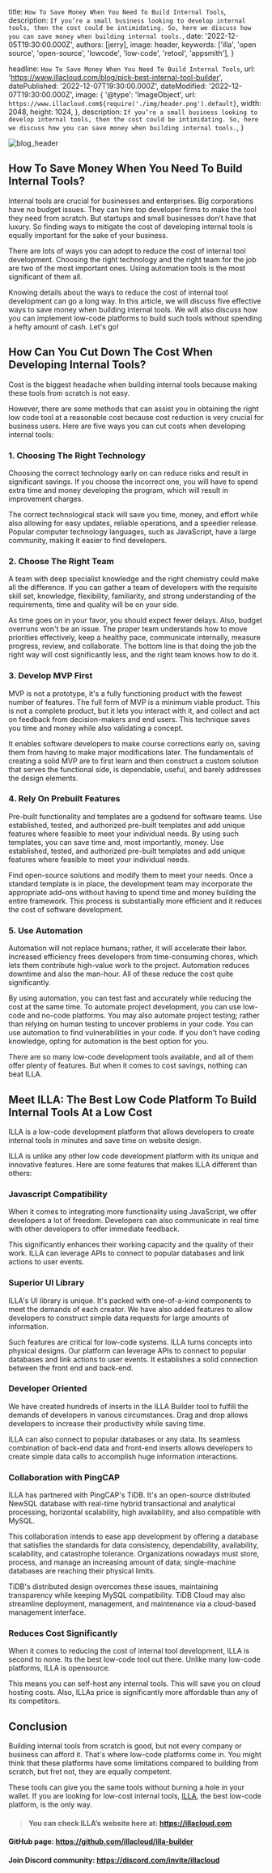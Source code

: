 
  title: `How To Save Money When You Need To Build Internal Tools`,
  description: `If you’re a small business looking to develop internal tools, then the cost could be intimidating. So, here we discuss how you can save money when building internal tools.`,
  date: '2022-12-05T19:30:00.000Z',
  authors: [jerry],
  image: header,
  keywords: ['illa', 'open source', 'open-source', 'lowcode', 'low-code', 'retool', 'appsmith'],
}

  headline: `How To Save Money When You Need To Build Internal Tools`,
  url: 'https://www.illacloud.com/blog/pick-best-internal-tool-builder',
  datePublished: '2022-12-07T19:30:00.000Z',
  dateModified: '2022-12-07T19:30:00.000Z',
  image: {
    '@type': 'ImageObject',
    url: `https://www.illacloud.com${require('./img/header.png').default}`,
    width: 2048,
    height: 1024,
  },
  description: `If you’re a small business looking to develop internal tools, then the cost could be intimidating. So, here we discuss how you can save money when building internal tools.`,
}

<img
  src={header}
  alt="blog_header"
/>


## How To Save Money When You Need To Build Internal Tools?

Internal tools are crucial for businesses and enterprises. Big corporations have no budget issues. They can hire top developer firms to make the tool they need from scratch. But startups and small businesses don’t have that luxury. So finding ways to mitigate the cost of developing internal tools is equally important for the sake of your business.

There are lots of ways you can adopt to reduce the cost of internal tool development. Choosing the right technology and the right team for the job are two of the most important ones. Using automation tools is the most significant of them all.

Knowing details about the ways to reduce the cost of internal tool development can go a long way. In this article, we will discuss five effective ways to save money when building internal tools. We will also discuss how you can implement low-code platforms to build such tools without spending a hefty amount of cash. Let's go!

## How Can You Cut Down The Cost When Developing Internal Tools?

Cost is the biggest headache when building internal tools because making these tools from scratch is not easy.

However, there are some methods that can assist you in obtaining the right low code tool at a reasonable cost because cost reduction is very crucial for business users. Here are five ways you can cut costs when developing internal tools:

### 1. Choosing The Right Technology

Choosing the correct technology early on can reduce risks and result in significant savings. If you choose the incorrect one, you will have to spend extra time and money developing the program, which will result in improvement charges.

The correct technological stack will save you time, money, and effort while also allowing for easy updates, reliable operations, and a speedier release. Popular computer technology languages, such as JavaScript, have a large community, making it easier to find developers.

### 2. Choose The Right Team

A team with deep specialist knowledge and the right chemistry could make all the difference. If you can gather a team of developers with the requisite skill set, knowledge, flexibility, familiarity, and strong understanding of the requirements, time and quality will be on your side.

As time goes on in your favor, you should expect fewer delays. Also, budget overruns won't be an issue. The proper team understands how to move priorities effectively, keep a healthy pace, communicate internally, measure progress, review, and collaborate. The bottom line is that doing the job the right way will cost significantly less, and the right team knows how to do it.

### 3. Develop MVP First

MVP is not a prototype, it's a fully functioning product with the fewest number of features. The full form of MVP is a minimum viable product. This is not a complete product, but it lets you interact with it, and collect and act on feedback from decision-makers and end users. This technique saves you time and money while also validating a concept.

It enables software developers to make course corrections early on, saving them from having to make major modifications later. The fundamentals of creating a solid MVP are to first learn and then construct a custom solution that serves the functional side, is dependable, useful, and barely addresses the design elements.

### 4. Rely On Prebuilt Features

Pre-built functionality and templates are a godsend for software teams. Use established, tested, and authorized pre-built templates and add unique features where feasible to meet your individual needs. By using such templates, you can save time and, most importantly, money. Use established, tested, and authorized pre-built templates and add unique features where feasible to meet your individual needs.

Find open-source solutions and modify them to meet your needs. Once a standard template is in place, the development team may incorporate the appropriate add-ons without having to spend time and money building the entire framework. This process is substantially more efficient and it reduces the cost of software development.

### 5. Use Automation

Automation will not replace humans; rather, it will accelerate their labor. Increased efficiency frees developers from time-consuming chores, which lets them contribute high-value work to the project. Automation reduces downtime and also the man-hour. All of these reduce the cost quite significantly.

By using automation, you can test fast and accurately while reducing the cost at the same time. To automate project development, you can use low-code and no-code platforms. You may also automate project testing; rather than relying on human testing to uncover problems in your code. You can use automation to find vulnerabilities in your code. If you don't have coding knowledge, opting for automation is the best option for you.

There are so many low-code development tools available, and all of them offer plenty of features. But when it comes to cost savings, nothing can beat ILLA.

## Meet ILLA: The Best Low Code Platform To Build Internal Tools At a Low Cost

ILLA is a low-code development platform that allows developers to create internal tools in minutes and save time on website design.

ILLA is unlike any other low code development platform with its unique and innovative features. Here are some features that makes ILLA different than others:

### Javascript Compatibility

When it comes to integrating more functionality using JavaScript, we offer developers a lot of freedom. Developers can also communicate in real time with other developers to offer immediate feedback.

This significantly enhances their working capacity and the quality of their work. ILLA can leverage APIs to connect to popular databases and link actions to user events.

### Superior UI Library

ILLA's UI library is unique. It's packed with one-of-a-kind components to meet the demands of each creator. We have also added features to allow developers to construct simple data requests for large amounts of information.

Such features are critical for low-code systems. ILLA turns concepts into physical designs. Our platform can leverage APIs to connect to popular databases and link actions to user events. It establishes a solid connection between the front end and back-end.

### Developer Oriented

We have created hundreds of inserts in the ILLA Builder tool to fulfill the demands of developers in various circumstances. Drag and drop allows developers to increase their productivity while saving time.

ILLA can also connect to popular databases or any data. Its seamless combination of back-end data and front-end inserts allows developers to create simple data calls to accomplish huge information interactions.

### Collaboration with PingCAP

ILLA has partnered with PingCAP's TiDB. It's an open-source distributed NewSQL database with real-time hybrid transactional and analytical processing, horizontal scalability, high availability, and also compatible with MySQL.

This collaboration intends to ease app development by offering a database that satisfies the standards for data consistency, dependability, availability, scalability, and catastrophe tolerance. Organizations nowadays must store, process, and manage an increasing amount of data; single-machine databases are reaching their physical limits.

TiDB's distributed design overcomes these issues, maintaining transparency while keeping MySQL compatibility. TiDB Cloud may also streamline deployment, management, and maintenance via a cloud-based management interface.

### Reduces Cost Significantly

When it comes to reducing the cost of internal tool development, ILLA is second to none. Its the best low-code tool out there. Unlike many low-code platforms, ILLA is opensource.

This means you can self-host any internal tools. This will save you on cloud hosting costs. Also, ILLAs price is significantly more affordable than any of its competitors.

## Conclusion

Building internal tools from scratch is good, but not every company or business can afford it. That's where low-code platforms come in. You might think that these platforms have some limitations compared to building from scratch, but fret not, they are equally competent.

These tools can give you the same tools without burning a hole in your wallet. If you are looking for low-cost internal tools, [ILLA](https://www.illacloud.com/), the best low-code platform, is the only way.


> #### You can check ILLA’s website here at: https://illacloud.com
#### GitHub page: https://github.com/illacloud/illa-builder
#### Join Discord community: https://discord.com/invite/illacloud
